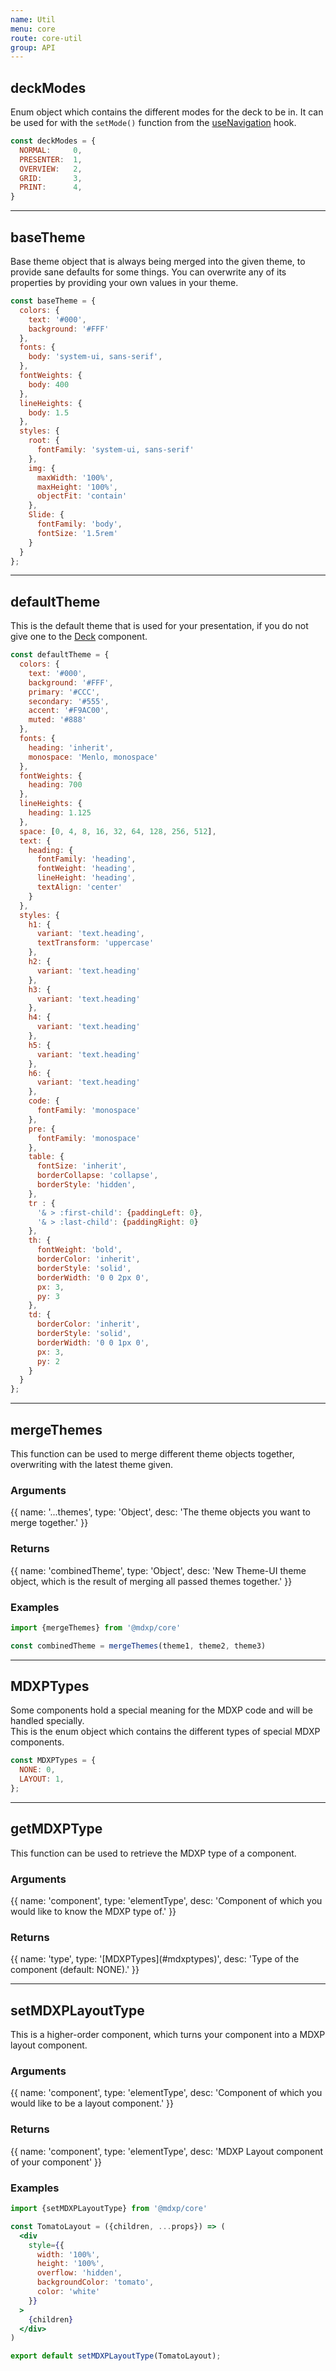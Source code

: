 ```yaml
---
name: Util
menu: core
route: core-util
group: API
---
```



## deckModes
Enum object which contains the different modes for the deck to be in.
It can be used for with the `setMode()` function from the [useNavigation](/core-hooks#usenavigation) hook.

```js
const deckModes = {
  NORMAL:     0,
  PRESENTER:  1,
  OVERVIEW:   2,
  GRID:       3,
  PRINT:      4,
}
```

---


## baseTheme
Base theme object that is always being merged into the given theme, to provide sane defaults for some things.
You can overwrite any of its properties by providing your own values in your theme.

```js
const baseTheme = {
  colors: {
    text: '#000',
    background: '#FFF'
  },
  fonts: {
    body: 'system-ui, sans-serif',
  },
  fontWeights: {
    body: 400
  },
  lineHeights: {
    body: 1.5
  },
  styles: {
    root: {
      fontFamily: 'system-ui, sans-serif'
    },
    img: {
      maxWidth: '100%',
      maxHeight: '100%',
      objectFit: 'contain'
    },
    Slide: {
      fontFamily: 'body',
      fontSize: '1.5rem'
    }
  }
};
```

---


## defaultTheme
This is the default theme that is used for your presentation,
if you do not give one to the [Deck](/core-components#deck) component.

```js
const defaultTheme = {
  colors: {
    text: '#000',
    background: '#FFF',
    primary: '#CCC',
    secondary: '#555',
    accent: '#F9AC00',
    muted: '#888'
  },
  fonts: {
    heading: 'inherit',
    monospace: 'Menlo, monospace'
  },
  fontWeights: {
    heading: 700
  },
  lineHeights: {
    heading: 1.125
  },
  space: [0, 4, 8, 16, 32, 64, 128, 256, 512],
  text: {
    heading: {
      fontFamily: 'heading',
      fontWeight: 'heading',
      lineHeight: 'heading',
      textAlign: 'center'
    }
  },
  styles: {
    h1: {
      variant: 'text.heading',
      textTransform: 'uppercase'
    },
    h2: {
      variant: 'text.heading'
    },
    h3: {
      variant: 'text.heading'
    },
    h4: {
      variant: 'text.heading'
    },
    h5: {
      variant: 'text.heading'
    },
    h6: {
      variant: 'text.heading'
    },
    code: {
      fontFamily: 'monospace'
    },
    pre: {
      fontFamily: 'monospace'
    },
    table: {
      fontSize: 'inherit',
      borderCollapse: 'collapse',
      borderStyle: 'hidden',
    },
    tr : {
      '& > :first-child': {paddingLeft: 0},
      '& > :last-child': {paddingRight: 0}
    },
    th: {
      fontWeight: 'bold',
      borderColor: 'inherit',
      borderStyle: 'solid',
      borderWidth: '0 0 2px 0',
      px: 3,
      py: 3
    },
    td: {
      borderColor: 'inherit',
      borderStyle: 'solid',
      borderWidth: '0 0 1px 0',
      px: 3,
      py: 2
    }
  }
};
```

---


## mergeThemes
This function can be used to merge different theme objects together, overwriting with the latest theme given.

### Arguments
<Arguments>
{{
  name: '...themes',
  type: 'Object',
  desc: 'The theme objects you want to merge together.'
}}
</Arguments>

### Returns
<Arguments input={false}>
{{
  name: 'combinedTheme',
  type: 'Object',
  desc: 'New Theme-UI theme object, which is the result of merging all passed themes together.'
}}
</Arguments>

### Examples
```js
import {mergeThemes} from '@mdxp/core'

const combinedTheme = mergeThemes(theme1, theme2, theme3)
```

---


## MDXPTypes
Some components hold a special meaning for the MDXP code and will be handled specially.  
This is the enum object which contains the different types of special MDXP components.

```js
const MDXPTypes = {
  NONE: 0,
  LAYOUT: 1,
};
```

---


## getMDXPType
This function can be used to retrieve the MDXP type of a component.

### Arguments
<Arguments>
{{
  name: 'component',
  type: 'elementType',
  desc: 'Component of which you would like to know the MDXP type of.'
}}
</Arguments>

### Returns
<Arguments input={false}>
{{
  name: 'type',
  type: '[MDXPTypes](#mdxptypes)',
  desc: 'Type of the component (default: NONE).'
}}
</Arguments>

---


## setMDXPLayoutType
This is a higher-order component, which turns your component into a MDXP layout component.

### Arguments
<Arguments>
{{
  name: 'component',
  type: 'elementType',
  desc: 'Component of which you would like to be a layout component.'
}}
</Arguments>

### Returns
<Arguments input={false}>
{{
  name: 'component',
  type: 'elementType',
  desc: 'MDXP Layout component of your component'
}}
</Arguments>

### Examples
```jsx
import {setMDXPLayoutType} from '@mdxp/core'

const TomatoLayout = ({children, ...props}) => (
  <div
    style={{
      width: '100%',
      height: '100%',
      overflow: 'hidden',
      backgroundColor: 'tomato',
      color: 'white'
    }}
  >
    {children}
  </div>
)

export default setMDXPLayoutType(TomatoLayout);
```

